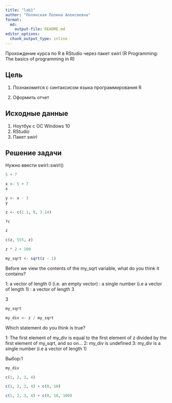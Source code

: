 ```yaml
---
title: "lab1"
author: "Полянская Полина Алексеевна"
format:   
  md:
    output-file: README.md
editor_options: 
  chunk_output_type: inline
---
```


Прохождение курса по R в RStudio через пакет swirl \n
(R Programming: The basics of programming in R)

## Цель

1. Познакомится с синтаксисом языка программирования R \n

2. Оформить отчет \n

## Исходные данные

1.  Ноутбук с ОС Windows 10
2.  RStudio
3.  Пакет swirl

## Решение задачи

Нужно ввести swirl::swirl()

```r
5 + 7
```
```r
x <- 5 + 7
x
```

```r
y <- x - 3
y
```

```r
z <- c(1.1, 9, 3.14)
```

```r
?c
```

```r
z
```

```r
c(z, 555, z)
```

```r
z * 2 + 100
```

```r
my_sqrt <- sqrt(z - 1)
```

| Before we view the contents of the my_sqrt variable, what do you think it contains?

1: a vector of length 0 (i.e. an empty vector) \n
2: a single number (i.e a vector of length 1) \n
3: a vector of length 3 \n

3

```r
my_sqrt
```

```r
my_div <- z / my_sqrt
```

| Which statement do you think is true?

1: The first element of my_div is equal to the first element of z divided by the first element of my_sqrt, and so on...
2: my_div is undefined
3: my_div is a single number (i.e a vector of length 1)

Выбор:1

```r
my_div
```

```r
c(1, 2, 3, 4)
```

```r
c(1, 2, 3, 4) + c(0, 10)
```

```r
c(1, 2, 3, 4) + c(0, 10, 100)
```

